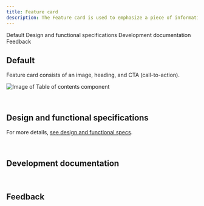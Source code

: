 ```yaml
---
title: Feature card
description: The Feature card is used to emphasize a piece of information, indicate significant progression or highlight an important next step.
---
```



<ComponentDescription name="Feature card" type="ui" />

<AnchorLinks>

<AnchorLink>Default</AnchorLink>
<AnchorLink>Design and functional specifications</AnchorLink>
<AnchorLink>Development documentation</AnchorLink>
<AnchorLink>Feedback</AnchorLink>

</AnchorLinks>

## Default

Feature card consists of an image, heading, and CTA (call-to-action).

<Row>
<Column colMd={8} colLg={8}>

![Image of Table of contents component](../../images/component/feature-card/feature-card-default.jpg)

</Column>
</Row>

<br />

## Design and functional specifications

For more details, [see design and functional specs](https://ibm.box.com/s/292bsxb7tat33ch341u8o4oh6xdx19ct).

<br />

## Development documentation

<ComponentStatus name="Feature card" type="ui" />

<br />

## Feedback

<ComponentFeedback />
